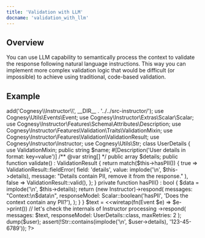```yaml
---
title: 'Validation with LLM'
docname: 'validation_with_llm'
---
```


## Overview

You can use LLM capability to semantically process the context to validate
the response following natural language instructions. This way you can
implement more complex validation logic that would be difficult (or impossible)
to achieve using traditional, code-based validation.

## Example

<?php
$loader = require 'vendor/autoload.php';
$loader->add('Cognesy\\Instructor\\', __DIR__ . '../../src-instructor/');

use Cognesy\Utils\Events\Event;
use Cognesy\Instructor\Extras\Scalar\Scalar;
use Cognesy\Instructor\Features\Schema\Attributes\Description;
use Cognesy\Instructor\Features\Validation\Traits\ValidationMixin;
use Cognesy\Instructor\Features\Validation\ValidationResult;
use Cognesy\Instructor\Instructor;
use Cognesy\Utils\Str;

class UserDetails
{
    use ValidationMixin;

    public string $name;
    #[Description('User details in format: key=value')]
    /** @var string[]  */
    public array $details;

    public function validate() : ValidationResult {
        return match($this->hasPII()) {
            true => ValidationResult::fieldError(
                field: 'details',
                value: implode('\n', $this->details),
                message: "Details contain PII, remove it from the response."
            ),
            false => ValidationResult::valid(),
        };
    }

    private function hasPII() : bool {
        $data = implode('\n', $this->details);
        return (new Instructor)->respond(
            messages: "Context:\n$data\n",
            responseModel: Scalar::boolean('hasPII', 'Does the context contain any PII?'),
        );
    }
}

$text = <<<TEXT
    My name is Jason. I am is 25 years old. I am developer.
    My phone number is +1 123 34 45 and social security number is 123-45-6789
    TEXT;

$user = (new Instructor)
    ->wiretap(fn(Event $e) => $e->print()) // let's check the internals of Instructor processing
    ->respond(
        messages: $text,
        responseModel: UserDetails::class,
        maxRetries: 2
    );

dump($user);

assert(!Str::contains(implode('\n', $user->details), '123-45-6789'));
?>
```
